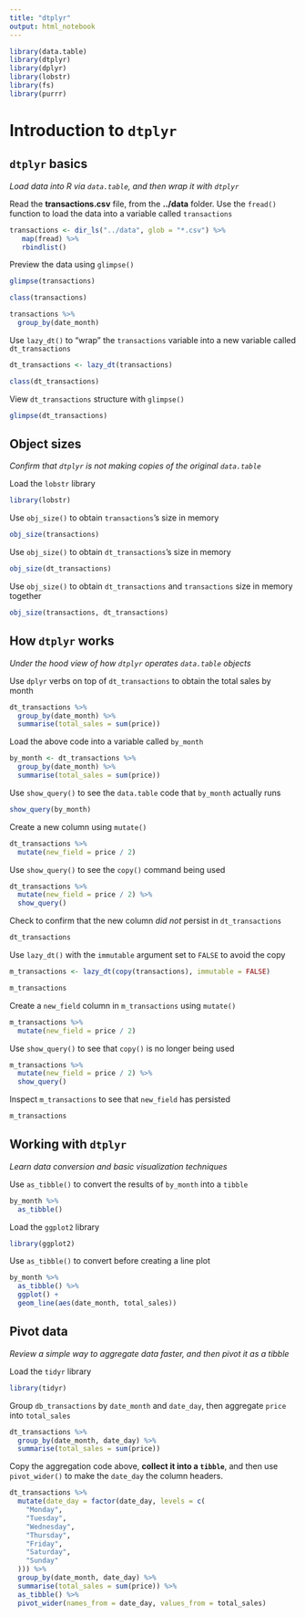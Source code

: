 ```yaml
---
title: "dtplyr"
output: html_notebook
---
```


```r
library(data.table)
library(dtplyr)
library(dplyr)
library(lobstr)
library(fs)
library(purrr)
```

# Introduction to `dtplyr`

## `dtplyr` basics
*Load data into R via `data.table`, and then wrap it with `dtplyr`*

Read the **transactions.csv** file, from the **../data** folder. Use the `fread()` function to load the data into a variable called `transactions`
```r
transactions <- dir_ls("../data", glob = "*.csv") %>%
   map(fread) %>%
   rbindlist()
```

Preview the data using `glimpse()`
```r
glimpse(transactions)
```

```r
class(transactions)
```

```r
transactions %>% 
  group_by(date_month)
```


Use `lazy_dt()` to "wrap" the `transactions` variable into a new variable called `dt_transactions`
```r
dt_transactions <- lazy_dt(transactions)
```

```r
class(dt_transactions)
```


View `dt_transactions` structure with `glimpse()`
```r
glimpse(dt_transactions)
```

## Object sizes
*Confirm that `dtplyr` is not making copies of the original `data.table`*

Load the `lobstr` library
```r
library(lobstr)
```

Use `obj_size()` to obtain `transactions`'s size in memory
```r
obj_size(transactions)
```

Use `obj_size()` to obtain `dt_transactions`'s size in memory
```r
obj_size(dt_transactions)
```

Use `obj_size()` to obtain `dt_transactions` and `transactions` size in memory together
```r
obj_size(transactions, dt_transactions)
```

## How `dtplyr` works
*Under the hood view of how `dtplyr` operates `data.table` objects*

Use `dplyr` verbs on top of `dt_transactions` to obtain the total sales by month
```r
dt_transactions %>%
  group_by(date_month) %>%
  summarise(total_sales = sum(price))
```

Load the above code into a variable called `by_month`
```r
by_month <- dt_transactions %>%
  group_by(date_month) %>%
  summarise(total_sales = sum(price))
```

Use `show_query()` to see the `data.table` code that `by_month` actually runs
```r
show_query(by_month)
```

Create a new column using `mutate()`
```r
dt_transactions %>%
  mutate(new_field = price / 2)
```

Use `show_query()` to see the `copy()` command being used
```r
dt_transactions %>%
  mutate(new_field = price / 2) %>%
  show_query()
```

Check to confirm that the new column *did not* persist in `dt_transactions`
```r
dt_transactions
```

Use `lazy_dt()` with the `immutable` argument set to `FALSE` to avoid the copy
```r
m_transactions <- lazy_dt(copy(transactions), immutable = FALSE)
```

```r
m_transactions
```

Create a `new_field` column in `m_transactions` using `mutate()`
```r
m_transactions %>% 
  mutate(new_field = price / 2)
```

Use `show_query()` to see that `copy()` is no longer being used
```r
m_transactions %>% 
  mutate(new_field = price / 2) %>% 
  show_query()
```

Inspect `m_transactions` to see that `new_field` has persisted
```r
m_transactions
```

## Working with `dtplyr`
*Learn data conversion and basic visualization techniques*

Use `as_tibble()` to convert the results of `by_month` into a `tibble`
```r
by_month %>%
  as_tibble()
```

Load the `ggplot2` library
```r
library(ggplot2)
```

Use `as_tibble()` to convert before creating a line plot 
```r
by_month %>%
  as_tibble() %>%
  ggplot() +
  geom_line(aes(date_month, total_sales))
```

## Pivot data
*Review a simple way to aggregate data faster, and then pivot it as a tibble*

Load the `tidyr` library
```r
library(tidyr)
```

Group `db_transactions` by `date_month` and `date_day`, then aggregate `price` into `total_sales`
```r
dt_transactions %>%
  group_by(date_month, date_day) %>% 
  summarise(total_sales = sum(price))
```

Copy the aggregation code above, **collect it into a `tibble`**, and then use `pivot_wider()` to make the `date_day` the column headers.
```r
dt_transactions %>%
  mutate(date_day = factor(date_day, levels = c(
    "Monday", 
    "Tuesday", 
    "Wednesday", 
    "Thursday", 
    "Friday", 
    "Saturday", 
    "Sunday"
  ))) %>%
  group_by(date_month, date_day) %>% 
  summarise(total_sales = sum(price)) %>%
  as_tibble() %>%
  pivot_wider(names_from = date_day, values_from = total_sales)
```
